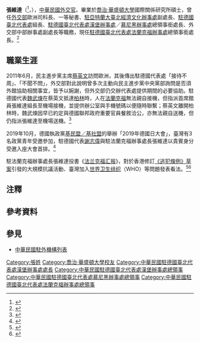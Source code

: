 {{NoteTA
|G1=地名
|1=zh-hans:台; zh-hant:臺;
|2=zh-hans:乔治·华盛顿大学; zh-hant:佐治·華盛頓大學; zh-tw:喬治·華盛頓大學;
|3=zh-hans:研究生院; zh-hant:研究院; zh-tw:研究所;
}}
{{Infobox officeholder
| name         = 張維達<br>Wei-ta Chang
| sex          = 男
| Native place = 
| residence    = 
| image        = 張維達20200130.png
| office       = {{flagicon|ROC}} 中華民國駐法蘭克福處長
| term_start   = 2019年7月
| term_end     = 
| predecessor  = [[陳執中_(外交官)|陳執中]]<ref>{{Cite web |url = https://multilingual.mofa.gov.tw/web/web_UTF-8/almanac/almanac2017/%E4%B8%AD%E8%8F%AF%E6%B0%91%E5%9C%8B106%E5%B9%B4%E5%A4%96%E4%BA%A4%E5%B9%B4%E9%91%91.pdf |title = 《中華民國106年外交年鑑》〈附錄十 中華民國駐外代表機構名錄〉 |publisher = [[中華民國外交部|中華民國外交部]] |access-date = 2021-03-29 |archive-date = 2021-02-08 |archive-url = https://web.archive.org/web/20210208073034/https://multilingual.mofa.gov.tw/web/web_UTF-8/almanac/almanac2017/%E4%B8%AD%E8%8F%AF%E6%B0%91%E5%9C%8B106%E5%B9%B4%E5%A4%96%E4%BA%A4%E5%B9%B4%E9%91%91.pdf |dead-url = no }}</ref>
| successor    = 
| office1      = {{flagicon|ROC}} 中華民國駐慕尼黑處長
| premierroc1  = 
| term_start1  = 2014年
| term_end1    = 2015年
| predecessor1 = [[鄭兆元|鄭兆元]]<ref>{{Cite web |url = https://multilingual.mofa.gov.tw/web/web_UTF-8/almanac/almanac2010/6.10.pdf |title = 《中華民國99年外交年鑑》〈附錄十 中華民國駐外代表機構名錄〉 |publisher = 中華民國外交部 |access-date = 2021-03-29 |archive-date = 2019-10-10 |archive-url = https://web.archive.org/web/20191010141301/http://multilingual.mofa.gov.tw/web/web_UTF-8/almanac/almanac2010/6.10.pdf |dead-url = no }}</ref>
| successor1   = [[許聰明|許聰明]]<ref>{{Cite web |url = https://multilingual.mofa.gov.tw/web/web_UTF-8/almanac/almanac2015/%E4%B8%AD%E8%8F%AF%E6%B0%91%E5%9C%8B104%E5%B9%B4%E5%A4%96%E4%BA%A4%E5%B9%B4%E9%91%91.pdf |title = 《中華民國104年外交年鑑》〈附錄十 中華民國駐外代表機構名錄〉 |publisher = 中華民國外交部 |access-date = 2021-03-29 |archive-date = 2020-09-21 |archive-url = https://web.archive.org/web/20200921095135/http://multilingual.mofa.gov.tw/web/web_UTF-8/almanac/almanac2015/%E4%B8%AD%E8%8F%AF%E6%B0%91%E5%9C%8B104%E5%B9%B4%E5%A4%96%E4%BA%A4%E5%B9%B4%E9%91%91.pdf |dead-url = no }}</ref>
| office2      = {{flagicon|ROC}} 中華民國駐漢堡處長
| premierroc2  = 
| term_start2  = 2011年
| term_end2    = 2014年
| predecessor2 = [[張曉妮_(外交官)|張曉妮]]<ref>{{Cite web |url = https://multilingual.mofa.gov.tw/web/web_UTF-8/almanac/almanac2007/html/12-10.htm |title = 《中華民國96年外交年鑑》〈附錄十 中華民國駐外代表機構名錄〉 |publisher = 中華民國外交部 |access-date = 2021-03-29 |archive-date = 2020-08-21 |archive-url = https://web.archive.org/web/20200821162723/http://multilingual.mofa.gov.tw/web/web_UTF-8/almanac/almanac2007/html/12-10.htm |dead-url = no }}</ref>
| successor2   = [[朱建松|朱建松]]<ref>{{Cite web |url = https://multilingual.mofa.gov.tw/web/web_UTF-8/almanac/almanac2014/35.pdf |title = 《中華民國103年外交年鑑》〈附錄十 中華民國駐外代表機構名錄〉 |publisher = 中華民國外交部 |access-date = 2021-03-29 |archive-date = 2017-06-11 |archive-url = https://web.archive.org/web/20170611015224/http://multilingual.mofa.gov.tw/web/web_UTF-8/almanac/almanac2014/35.pdf |dead-url = no }}</ref>
| constituency5 = 
| nationality  = {{ROC}}
| birth_date   = {{birth_date_and_age|1957|11|18}}
| birth_place  = 
| death_date   = 
| death_place  = 
| party        = 
| 父母         = 
| children     = 
| spouse       = 已婚<ref>{{Cite web |url = http://overseas.ocac.gov.tw/ocac/subsites/pages/detail.aspx?site=961edbfb-9d53-4ee5-8bde-65598d13d117&nodeid=964&pid=25045 |date = 2014-10-24 |title = 慕尼黑僑界 歡慶雙十國慶 |publisher = [[中華民國僑務委員會|中華民國僑務委員會]]}}</ref>
| profession   = [[外交官|外交官]]
| alma_mater   = [[喬治·華盛頓大學|喬治·華盛頓大學]]
| past         =
*[[中華民國外交部|外交部]]國際組織司<br>{{Color|blue|（1984年－1988年）}}
*[[駐德國台北代表處|駐德國代表處]]秘書<br>{{Color|blue|（1988年－1995年）}}
*外交部國際組織司秘書回部辦事<br>{{Color|blue|（1995年－1996年）}}
*外交部歐洲司科長<br>{{Color|blue|（1998年－2000年）}}
*{{link-en|駐印尼臺北經濟貿易代表處|Taipei Economic and Trade Office, Jakarta, Indonesia|駐印尼代表處}}一等秘書<br>{{Color|blue|（2000年－2003年）}}
*[[駐亞特蘭大臺北經濟文化辦事處|駐亞特蘭大辦事處]]組長/副處長<br>{{Color|blue|（2003年－2006年）}}
*外交部亞東太平洋司副處長回部辦事<br>{{Color|blue|（2006年－2009年）}}
*駐德國代表處組長<br>{{Color|blue|（2009年－2011年）}}
*[[駐德國臺北代表處漢堡辦事處|駐漢堡辦事處]]總領事銜處長<br>{{Color|blue|（2011年－2014年）}}
*[[駐德國臺北代表處慕尼黑辦事處|駐慕尼黑辦事處]]總領事銜處長<br>{{Color|blue|（2014年－2015年）}}
*外交部國際合作及經濟事務司總領事回部辦事<br>{{Color|blue|（2015年－2018年）}}<ref>{{Cite web |url = https://www.rti.org.tw/news/view/id/423554 |author = 黃啟霖 |date = 2018-09-04 |title = 台灣青年大使訪泰 展現活力青春促進交流 |publisher = [[中央廣播電臺|中央廣播電臺]] |access-date = 2021-03-29 |archive-date = 2019-09-02 |archive-url = https://web.archive.org/web/20190902105848/http://www.rti.org.tw/news/view/id/423554 |dead-url = no }}</ref>
*外交部中部辦事處副處長<br>{{Color|blue|（2015年9月－2019年7月）}}<ref>{{Cite web |url = https://information.chcg.gov.tw/03bulletin/bulletin02_con.asp?bull_id=286758 |author = 新聞行政科 |date = 2019-01-05 |title =「2019花漾和美-金豬吉祥賀新春活動」 王縣長、阮鎮長歡迎大家前往欣賞花海有不一樣的體驗 |publisher = [[彰化縣政府|彰化縣政府]]}}</ref>
*[[駐德國臺北代表處法蘭克福辦事處|駐法蘭克福辦事處]]總領事銜處長<br>{{Color|blue|（2019年7月－）}}
| educate      =
*[[喬治·華盛頓大學|喬治·華盛頓大學]]國際關係研究所碩士
*喬治·華盛頓大學進修<br>{{Color|blue|（1996年－1998年）}}
*{{link-en|亞太安全研究中心|Asia-Pacific Center for Security Studies}}行政官員課程<br>{{Color|blue|（2007年1月－2007年3月）}}<ref>{{Cite web |url = https://report.nat.gov.tw/ReportFront/ReportDetail/detail?sysId=C09600778 |author = 張維達 |date = 2007-05-04 |title = 參加美軍太平洋總部智庫「亞太安全研究中心(APCSS)」行政官員課程 |publisher = 公務出國報告資訊網}}</ref>
| website      = 
| footnotes    = 
}}

'''張維達'''（{{lang-en|Wei-ta Chang}}<ref>{{Cite web |url = https://www.roc-taiwan.org/defra_de/post/2268.html |date = 2019-10-16 |title = Generaldirektor der Taipeh Vertretung in der Bundesrepublik Deutschland, Büro Frankfurt |publisher = [[中華民國外交部|Ministry of Foreign Affairs, Republic of China (Taiwan)]] |deadurl = no |archiveurl = https://web.archive.org/web/20210328135559/https://www.roc-taiwan.org/defra_de/post/2268.html |archivedate = 2021-03-28 |access-date = 2021-03-29 }}</ref>，{{bd|1957年|11月18日|||catIdx=}}），[[:Category:中華民國外交官|中華民國外交官]]。畢業於[[喬治·華盛頓大學|喬治·華盛頓大學]]國際關係研究所碩士，曾任[[中華民國外交部|外交部]]歐洲司科長、{{link-en|駐印尼臺北經濟貿易代表處|Taipei Economic and Trade Office, Jakarta, Indonesia}}一等秘書、[[駐亞特蘭大臺北經濟文化辦事處|駐亞特蘭大臺北經濟文化辦事處]]副處長、[[駐德國台北代表處|駐德國臺北代表處]]組長、[[駐德國臺北代表處漢堡辦事處|駐德國臺北代表處漢堡辦事處]]／[[駐德國臺北代表處慕尼黑辦事處|慕尼黑辦事處]]總領事銜處長、外交部中部辦事處副處長等職務，現任[[駐德國臺北代表處法蘭克福辦事處|駐德國臺北代表處法蘭克福辦事處]]總領事銜處長。<ref>{{Cite web |url = https://www.roc-taiwan.org/defra/post/2700.html |date = 2019-08-02 |title = 駐法蘭克福辦事處張總領事維達簡歷 |publisher = 中華民國駐外單位聯合網站|deadurl= no |archiveurl = https://web.archive.org/web/20210328135350/https://www.roc-taiwan.org/defra/post/2700.html |archivedate = 2021-03-28}}</ref>{{noteTag|name=2012年9月|2012年9月，中華民國外交部為統一駐外人員內部職稱，明定大使館、代表處設大使、公使，代表處對外仍稱代表、副代表；辦事處設總領事、副總領事，對外仍稱處長、副處長。<ref>{{Cite web |url = https://tw.news.yahoo.com/%E7%B5%B1-%E5%90%8D%E7%A8%B1-%E4%BB%A3%E8%A1%A8%E5%B0%8D%E5%85%A7%E7%A8%B1%E5%A4%A7%E4%BD%BF-133312149.html |author = 陳培煌 |date = 2012-08-31 |title = 統一名稱 代表對內稱大使 |publisher = [[Yahoo!奇摩|Yahoo!奇摩]]引用[[中央通訊社|中央通訊社]] |access-date = 2021-03-29 |archive-date = 2016-11-30 |archive-url = https://web.archive.org/web/20161130185459/https://tw.news.yahoo.com/%E7%B5%B1-%E5%90%8D%E7%A8%B1-%E4%BB%A3%E8%A1%A8%E5%B0%8D%E5%85%A7%E7%A8%B1%E5%A4%A7%E4%BD%BF-133312149.html |dead-url = no }}</ref><br>代表處館長為特任或簡任第十三職等至第十四職等者任大使銜代表、簡任第十二職等至第十三職等者任公使銜代表；辦事處長為簡任第十二職等任總領事銜處長。<ref>{{Cite web |url = https://law.moj.gov.tw/LawClass/LawAll.aspx?PCode=E0000017 |date = 2018年6月13日 |title = 駐外機構組織通則 |publisher = 全國法規資料庫 |access-date = 2022年2月25日 |archive-date = 2021年12月15日 |archive-url = https://web.archive.org/web/20211215061915/https://law.moj.gov.tw/LawClass/LawAll.aspx?PCode=E0000017 }}</ref>}}

==職業生涯==
2011年6月，民主進步黨主席[[蔡英文|蔡英文]]訪問歐洲，其後傳出駐德國代表處「接待不周」、「不聞不問」，外交部對此說明曾多次主動向民主進步黨中央黨部詢問是否須外館協助相關事宜，皆予以婉謝，但外交部仍交辦代表處提供期間的必要協助。駐德國代表[[魏武煉|魏武煉]]在蔡英文抵達[[柏林|柏林]]時，人在[[美因河畔法兰克福|法蘭克福]]無法親自接機，但指派首席館員張維達組長至機場接機，並提供辦公室與手機號碼以便隨時聯繫；蔡英文離開柏林時，魏武煉因早已約定與德國聯邦政府重要官員餐敘洽公，亦無法親自送機，但仍指派張維達至機場送機。<ref>{{Cite web |url = https://www.mofa.gov.tw/News_Content.aspx?n=96&s=72466 |author = 公眾外交協調會 |date = 2011-06-10 |title = 民主進步黨智庫副執行長蕭美琴反映駐德國代表對該黨蔡主席訪德「不聞不問」，絕非事實 |publisher = 中華民國外交部}}</ref>

2019年10月，德國執政黨[[联盟党_(德国)|基民盟／基社盟]]的{{link-en|青年聯盟|Young Union}}舉辦「2019年德國日大會」，臺灣有3名政黨青年受邀參加{{noteTag|[[民主進步黨|民主進步黨]]、[[中國國民黨|中國國民黨]]、[[時代力量|時代力量]]}}，駐德國代表[[謝志偉_(臺灣)|謝志偉]]與駐法蘭克福辦事處長張維達以貴賓身分受邀入座大會首排。<ref>{{Cite web |url = https://www.cna.com.tw/news/aipl/201910150157.aspx |author = 林育立 |date = 2019-10-15 |title = 2019德國日冠蓋雲集 台青年及謝志偉受邀參加 |publisher = 中央通訊社 |access-date = 2021-03-29 |archive-date = 2019-10-15 |archive-url = https://web.archive.org/web/20191015152410/https://www.cna.com.tw/news/aipl/201910150157.aspx |dead-url = no }}</ref>

駐法蘭克福辦事處長張維達投書《[[法兰克福汇报|法兰克福汇报]]》，對於香港修訂[[2019年逃犯及刑事事宜相互法律協助法例（修訂）條例草案|《逃犯條例》草案]]引發的大規模抗議活動、臺灣加入[[世界卫生组织|世界卫生组织]]（WHO）等問題發表看法。<ref>{{Cite web |url = https://www.taiwannews.com.tw/ch/news/3767325 |author = 中央社 |date = 2019-08-24 |title = 籲港府傾聽示威者聲音 台外交官投書德國大報 |publisher = [[台灣英文新聞|台灣英文新聞]] |access-date = 2021-03-29 |archive-date = 2019-08-28 |archive-url = https://web.archive.org/web/20190828225051/https://www.taiwannews.com.tw/ch/news/3767325 |dead-url = no }}</ref><ref>{{Cite web |url = https://udn.com/news/story/6656/4525351 |author = 中央社 |date = 2020-04-28 |title = 駐法蘭克福辦事處投書德媒 籲世衛納入台灣 |publisher = [[聯合新聞網|聯合新聞網]] |access-date = 2021-03-29 |archive-date = 2020-05-15 |archive-url = https://web.archive.org/web/20200515102407/https://udn.com/news/story/6656/4525351 |dead-url = no }}</ref>

==注釋==
{{noteFoot}}

==參考資料==
{{reflist}}

==參見==
*[[中華民國駐外機構列表|中華民國駐外機構列表]]

{{DEFAULTSORT:Chang張}}
[[Category:張姓|Category:張姓]]
[[Category:喬治·華盛頓大學校友|Category:喬治·華盛頓大學校友]]
[[Category:中華民國駐德國臺北代表處漢堡辦事處處長|Category:中華民國駐德國臺北代表處漢堡辦事處處長]]
[[Category:中華民國駐德國臺北代表處漢堡辦事處總領事|Category:中華民國駐德國臺北代表處漢堡辦事處總領事]]
[[Category:中華民國駐德國臺北代表處慕尼黑辦事處總領事|Category:中華民國駐德國臺北代表處慕尼黑辦事處總領事]]
[[Category:中華民國駐德國臺北代表處法蘭克福辦事處總領事|Category:中華民國駐德國臺北代表處法蘭克福辦事處總領事]]